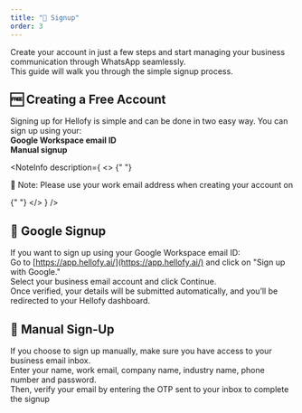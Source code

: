 ```yaml
---
title: "📝 Signup"
order: 3
---
```


Create your account in just a few steps and start managing your business communication through WhatsApp seamlessly. <br/>
This guide will walk you through the simple signup process.

## 🆓 Creating a Free Account

Signing up for Hellofy is simple and can be done in two easy way. You can sign up using your: <br/>
**Google Workspace email ID** <br/>
**Manual signup**

<NoteInfo
  description={
    <>
      {" "}
      <p className="text-sm font-semibold text-fd-foreground !my-0">
        📝 Note: Please use your work email address when creating your account
        on
      </p>{" "}
    </>
  }
/>

## 🔐 Google Signup

If you want to sign up using your Google Workspace email ID:<br/>
Go to [https://app.hellofy.ai/](https://app.hellofy.ai/) and click on "Sign up with Google." <br/>Select your business email account and click Continue.<br/>Once verified, your details will be submitted automatically, and you’ll be redirected to your Hellofy dashboard.

<DefaultVector />

## 📝 Manual Sign-Up

If you choose to sign up manually, make sure you have access to your business email inbox.<br/> Enter your name, work email, company name, industry name, phone number and password.<br/> Then, verify your email by entering the OTP sent to your inbox to complete the signup

<DefaultVector />
